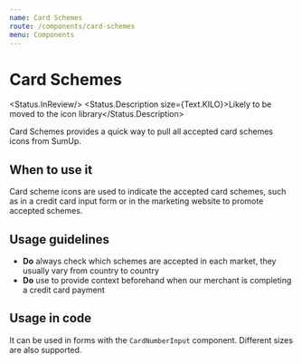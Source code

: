 ```yaml
---
name: Card Schemes
route: /components/card-schemes
menu: Components
---
```



# Card Schemes

<Status.InReview/> <Status.Description size={Text.KILO}>Likely to be moved to the icon library</Status.Description>

Card Schemes provides a quick way to pull all accepted card schemes icons from SumUp.

<Playground>
  <CardSchemes
    iconIds={['mastercard', 'visa', 'ec', 'googlePay', 'applePay']}
  />
</Playground>

## When to use it

Card scheme icons are used to indicate the accepted card schemes, such as in a credit card input form or in the marketing
website to promote accepted schemes.

## Usage guidelines

- **Do** always check which schemes are accepted in each market, they usually vary from country to country
- **Do** use to provide context beforehand when our merchant is completing a credit card payment

<Props of={CardSchemes} />

## Usage in code

It can be used in forms with the `CardNumberInput` component. Different sizes are also supported.

<Playground>
  <CardSchemes
    size={CardSchemes.BYTE}
    iconIds={['mastercard', 'visa', 'ec', 'googlePay', 'applePay']}
  />
</Playground>